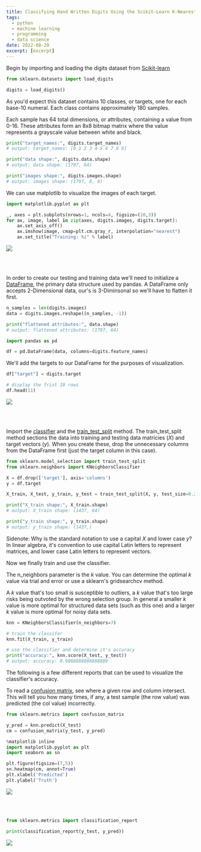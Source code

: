 ```yaml
---
title: Classifying Hand Written Digits Using the Scikit-Learn K-Nearest Neighbors Classifier
tags:
  - python
  - machine learning
  - programming
  - data science
date: 2022-08-20
excerpt: [excerpt]
---
```


Begin by importing and loading the digits dataset from 
[Scikit-learn](https://scikit-learn.org/stable/modules/generated/sklearn.datasets.load_digits.html)

```python
from sklearn.datasets import load_digits

digits = load_digits()
```

As you'd expect this dataset contains 10 classes, or targets, one for each
base-10 numeral. Each class contains approximately 180 samples.

Each sample has 64 total dimensions, or attributes, containing a value from
0-16. These attributes form an 8x8 bitmap matrix where the value
represents a grayscale value between white and black.


```python
print("target_names:", digits.target_names)
# output: target_names: [0 1 2 3 4 5 6 7 8 9]

print("data shape:", digits.data.shape)
# output: data shape: (1797, 64)

print("images shape:", digits.images.shape)
# output: images shape: (1797, 8, 8)
```

We can use matplotlib to visualize the images of each target.

```python
import matplotlib.pyplot as plt

_, axes = plt.subplots(nrows=1, ncols=4, figsize=(10,3))
for ax, image, label in zip(axes, digits.images, digits.target):
    ax.set_axis_off()
    ax.imshow(image, cmap=plt.cm.gray_r, interpolation="nearest")
    ax.set_title("Training: %i" % label)
```

<Image src="/posts/Classifying-Hand-Written-Digits-Using-the-Scikit-Learn-K-Nearest-Neighbors-Classifier/imagePlot.png" 
    width={825*.55}
    height={234*.55}
/>

<br/>
<br/>

In order to create our testing and training data we'll need to initialize a
[DataFrame](https://pandas.pydata.org/docs/reference/api/pandas.DataFrame.html),
the primary data structure used by pandas. A DataFrame only accepts
2-Dimensional data, our's is 3-Diminsonal so we'll have to flatten it first.

```python
n_samples = len(digits.images)
data = digits.images.reshape((n_samples, -1))

print("flattened attributes:", data.shape)
# output: flattened attributes: (1797, 64)

import pandas as pd

df = pd.DataFrame(data, columns=digits.feature_names)
```

We'll add the targets to our DataFrame for the purposes of visualization.

```python
df["target"] = digits.target

# display the frist 10 rows
df.head(11)
```

<Image src="/posts/Classifying-Hand-Written-Digits-Using-the-Scikit-Learn-K-Nearest-Neighbors-Classifier/dataFrame.png" 
    width={779*.6}
    height={492*.6}
/>

<br/>
<br/>

Import the [classifier](https://scikit-learn.org/stable/modules/generated/sklearn.neighbors.KNeighborsClassifier.html)
and the [train_test_split](https://scikit-learn.org/stable/modules/generated/sklearn.model_selection.train_test_split.html)
method. The train_test_split method sections the data into training and testing
data matricies ($X$) and target vectors ($y$). When you create these, drop the
unnecessary columns from the DataFrame first (just the target column in this case).

```python
from sklearn.model_selection import train_test_split
from sklearn.neighbors import KNeighborsClassifier

X = df.drop(['target'], axis='columns')
y = df.target

X_train, X_test, y_train, y_test = train_test_split(X, y, test_size=0.2, random_state=42)

print("X_train shape:", X_train.shape)
# output: X_train shape: (1437, 64)

print("y_train shape:", y_train.shape)
# output: y_train shape: (1437,)
```

Sidenote: Why is the standard notation to use a capital $X$ and lower case $y$?
In linear algebra, it's convention to use capital Latin letters to represent
matrices, and lower case Latin letters to represent vectors.

Now we finally train and use the classifier.

The n_neighbors parameter is the $k$ value. You can determine the optimal $k$
value via trial and error or use a sklearn's gridsearchcv method.

A $k$ value that's too small is susceptible to outliers, a $k$ value that's
too large risks being outvoted by the wrong selection group. In general a smaller
$k$ value is more optimal for structured data sets (such as this one) and a larger
$k$ value is more optimal for noisy data sets.

```python
knn = KNeighborsClassifier(n_neighbors=7)

# train the classifer
knn.fit(X_train, y_train)

# use the classifier and determine it's accuracy
print("accuracy:", knn.score(X_test, y_test))
# output: accuracy: 0.9888888888888889
```

The following is a few different reports that can be used to visualize the
classifier's accuracy.

To read a [confusion matrix](https://en.wikipedia.org/wiki/Confusion_matrix),
see where a given row and column intersect. This will tell you how many times,
if any, a test sample (the row value) was predicted (the col value) incorrectly.

```python
from sklearn.metrics import confusion_matrix

y_pred = knn.predict(X_test)
cm = confusion_matrix(y_test, y_pred)

%matplotlib inline
import matplotlib.pyplot as plt
import seaborn as sn

plt.figure(figsize=(7,5))
sn.heatmap(cm, annot=True)
plt.xlabel('Predicted')
plt.ylabel('Truth')
```

<Image src="/posts/Classifying-Hand-Written-Digits-Using-the-Scikit-Learn-K-Nearest-Neighbors-Classifier/confusionMatrix.png" 
    width={637*.6}
    height={493*.6}
/>

<br/>
<br/>

```python
from sklearn.metrics import classification_report

print(classification_report(y_test, y_pred))
```

<Image src="/posts/Classifying-Hand-Written-Digits-Using-the-Scikit-Learn-K-Nearest-Neighbors-Classifier/classificationReport.png" 
    width={667*.6}
    height={422*.6}
/>
